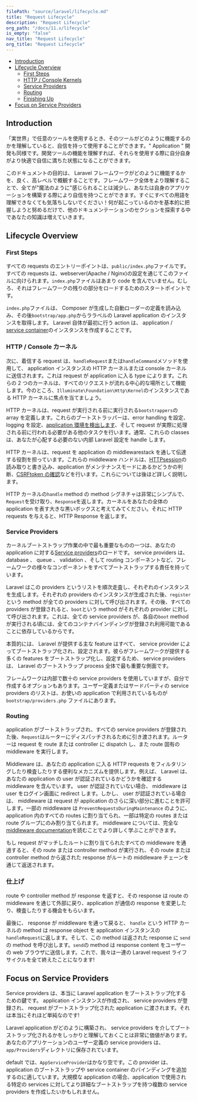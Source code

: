 ```yaml
---
filePath: "source/laravel/lifecycle.md"
title: "Request Lifecycle"
description: "Request Lifecycle"
org_path: "/docs/11.x/lifecycle"
is_empty: "false"
nav_title: "Request Lifecycle"
org_title: "Request Lifecycle"
---
```


- [Introduction](#introduction)
- [Lifecycle Overview](#lifecycle-overview)
  - [First Steps](#first-steps)
  - [HTTP / Console Kernels](#http-console-kernels)
  - [Service Providers](#service-providers)
  - [Routing](#routing)
  - [Finishing Up](#finishing-up)
- [Focus on Service Providers](#focus-on-service-providers)

<a name="introduction"></a>

## Introduction

「実世界」で任意のツールを使用するとき、そのツールがどのように機能するのかを理解していると、自信を持って使用することができます。" Application " 開発も同様です。開発ツールの機能を理解すれば、それらを使用する際に自分自身がより快適で自信に満ちた状態になることができます。

このドキュメントの目的は、 Laravel フレームワークがどのように機能するかを、良く、高レベルで概観することです。フレームワーク全体をより理解することで、全てが"魔法のように"感じられることは減少し、あなたは自身のアプリケーションを構築する際により自信を持つことができます。すぐにすべての用語を理解できなくても気落ちしないでください！何が起こっているのかを基本的に把握しようと努めるだけで、他のドキュメンテーションのセクションを探索する中であなたの知識は増えていきます。

<a name="lifecycle-overview"></a>

## Lifecycle Overview

<a name="first-steps"></a>

### First Steps

すべての requests のエントリーポイントは、`public/index.php`ファイルです。すべての requests は、webserver(Apache / Nginx)の設定を通じてこのファイルに向けられます。`index.php`ファイルはあまり code を含んでいません。むしろ、それはフレームワークの残りの部分をロードするためのスタートポイントです。

`index.php`ファイルは、 Composer が生成した自動ローダーの定義を読み込み、その後`bootstrap/app.php`からララベルの Laravel application のインスタンスを取得します。 Laravel 自体が最初に行う action は、 application / [service container](/ja/php/laravel/v11.x/03-architecture-concepts/02-container)のインスタンスを作成することです。

<a name="http-console-kernels"></a>

### HTTP / Console カーネル

次に、着信する request は、`handleRequest`または`handleCommand`メソッドを使用して、 application インスタンスの HTTP カーネルまたは console カーネルに送信されます。これは request が application に入る type によります。これらの 2 つのカーネルは、すべてのリクエストが流れる中心的な場所として機能します。今のところ、`Illuminate\Foundation\Http\Kernel`のインスタンスである HTTP カーネルに焦点を当てましょう。

HTTP カーネルは、request が実行される前に実行される`bootstrappers`の array を定義します。これらのブートストラッパーは、error handling を設定、logging を設定、[application 環境を検出します](/ja/php/laravel/v11.x/02-getting-started/02-configuration#environment-configuration)、そして request が実際に処理される前に行われる必要がある他のタスクを行います。通常、これらの classes は、あなたが心配する必要のない内部 Laravel 設定を handle します。

HTTP カーネルは、request を application の middlewarestack を通して伝達する役割を担っています。これらの middleware ハンドルは、[HTTPsession](/ja/php/laravel/v11.x/04-the-basics/11-session)の読み取りと書き込み、application がメンテナンスモードにあるかどうかの判断、[CSRFtoken の確認](/ja/php/laravel/v11.x/04-the-basics/03-csrf)などを行います。これらについては後ほど詳しく説明します。

HTTP カーネルの`handle` method の method シグネチャは非常にシンプルで、`Request`を受け取り、`Response`を返します。カーネルをあなたの全体の application を表す大きな黒いボックスと考えてみてください。それに HTTP requests を与えると、HTTP Response を返します。

<a name="service-providers"></a>

### Service Providers

カーネルブートストラップ作業の中で最も重要なものの一つは、あなたの application に対する[Service providers](/ja/php/laravel/v11.x/03-architecture-concepts/03-providers)のロードです。 service providers は、 database 、 queue 、 validation 、そして routing コンポーネントなど、フレームワークの様々なコンポーネントをすべてブートストラップする責任を持っています。

Laravel はこの providers というリストを順次走査し、それぞれのインスタンスを生成します。それぞれの providers のインスタンスが生成された後、`register`という method が全ての providers に対して呼び出されます。その後、すべての providers が登録されると、`boot`という method がそれぞれの provider に対して呼び出されます。これは、全ての service providers が、各自の`boot` method が実行される頃には、全てのコンテナバインディングが登録され利用可能であることに依存しているからです。

本質的には、 Laravel が提供する主な feature はすべて、 service provider によってブートストラップ化され、設定されます。彼らがフレームワークが提供する多くの features をブートストラップ化し、設定するため、 service providers は、 Laravel のブートストラップ process 全体で最も重要な側面です。

フレームワークは内部で数十の service providers を使用していますが、自分で作成するオプションもあります。ユーザー定義またはサードパーティの service providers のリストは、お使いの application で利用されているものが `bootstrap/providers.php` ファイルにあります。

<a name="routing"></a>

### Routing

application がブートストラップされ、すべての service providers が登録された後、`Request`はルーターにディスパッチされるために引き渡されます。ルーターは request を route または controller に dispatch し、また route 固有の middleware を実行します。

Middleware は、あなたの application に入る HTTP requests をフィルタリングしたり検査したりする便利なメカニズムを提供します。例えば、 Laravel は、あなたの application の user が認証されているかどうかを確認する middleware を含んでいます。 user が認証されていない場合、 middleware は user をログイン画面に redirect します。しかし、 user が認証されている場合は、 middleware は request が application のさらに深い部分に進むことを許可します。一部の middleware は `PreventRequestsDuringMaintenance` のように、 application 内のすべての routes に割り当てられ、一部は特定の routes または route グループにのみ割り当てられます。 middleware については、完全な [middleware documentation](/ja/php/laravel/v11.x/04-the-basics/02-middleware)を読むことでより詳しく学ぶことができます。

もし request がマッチしたルートに割り当てられたすべての middleware を通過すると、その route または controller method が実行され、その route または controller method から返された response がルートの middleware チェーンを通じて返送されます。

<a name="finishing-up"></a>

### 仕上げ

route や controller method が response を返すと、その response は route の middleware を通じて外部に戻り、application が通信の response を変更したり、検査したりする機会をもらいます。

最後に、 response が middleware を通って戻ると、 `handle` という HTTP カーネルの method は response object を application インスタンスの `handleRequest`に返します。そして、この method は返された response に `send` の method を呼び出します。`send`の method は response content をユーザーの web ブラウザに送信します。これで、我々は一連の Laravel request ライフサイクルを全て終えたことになります!

<a name="focus-on-service-providers"></a>

## Focus on Service Providers

Service providers は、本当に Laravel application をブートストラップ化するための鍵です。 application インスタンスが作成され、 service providers が登録され、 request がブートストラップ化された application に渡されます。それは本当にそれほど単純なのです!

Laravel application がどのように構築され、 service providers を介してブートストラップ化されるかをしっかりと理解しておくことは非常に価値があります。 あなたのアプリケーションのユーザー定義の service providers は、`app/Providers`ディレクトリに保存されています。

default では、`AppServiceProvider`はかなり空です。この provider は、application のブートストラップや service container のバインディングを追加するのに適しています。大規模な application の場合、application で使用される特定の services に対してより詳細なブートストラップを持つ複数の service providers を作成したいかもしれません。
